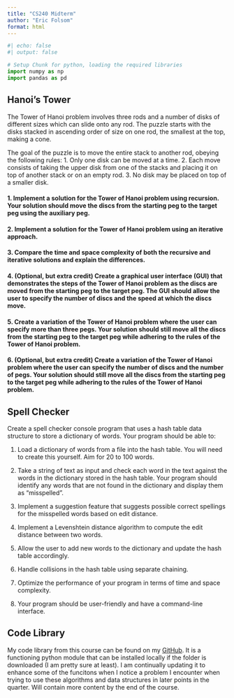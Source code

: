 ```yaml
---
title: "CS240 Midterm"
author: "Eric Folsom"
format: html
---
```


```python
#| echo: false
#| output: false

# Setup Chunk for python, loading the required libraries
import numpy as np
import pandas as pd
```

## Hanoi's Tower


The Tower of Hanoi problem involves three rods and a number of disks of different sizes which can slide onto any rod. The puzzle starts with the disks stacked in ascending order of size on one rod, the smallest at the top, making a cone.

The goal of the puzzle is to move the entire stack to another rod, obeying the following rules:
1. Only one disk can be moved at a time.
2. Each move consists of taking the upper disk from one of the stacks and placing it on top of another stack or on an empty rod.
3. No disk may be placed on top of a smaller disk.

#### 1. Implement a solution for the Tower of Hanoi problem using recursion. Your solution should move the discs from the starting peg to the target peg using the auxiliary peg. 

#### 2. Implement a solution for the Tower of Hanoi problem using an iterative approach.

#### 3. Compare the time and space complexity of both the recursive and iterative solutions and explain the differences.

#### 4. (Optional, but extra credit) Create a graphical user interface (GUI) that demonstrates the steps of the Tower of Hanoi problem as the discs are moved from the starting peg to the target peg. The GUI should allow the user to specify the number of discs and the speed at which the discs move.

#### 5. Create a variation of the Tower of Hanoi problem where the user can specify more than three pegs. Your solution should still move all the discs from the starting peg to the target peg while adhering to the rules of the Tower of Hanoi problem.

#### 6. (Optional, but extra credit) Create a variation of the Tower of Hanoi problem where the user can specify the number of discs and the number of pegs. Your solution should still move all the discs from the starting peg to the target peg while adhering to the rules of the Tower of Hanoi problem.



## Spell Checker

Create a spell checker console program that uses a hash table data structure to store a dictionary of words. Your program should be able to:

1. Load a dictionary of words from a file into the hash table.  You will need to create this yourself.  Aim for 20 to 100 words.  

2. Take a string of text as input and check each word in the text against the words in the dictionary stored in the hash table. Your program should identify any words that are not found in the dictionary and display them as "misspelled".

3. Implement a suggestion feature that suggests possible correct spellings for the misspelled words based on edit distance.

4. Implement a Levenshtein distance algorithm to compute the edit distance between two words.

5. Allow the user to add new words to the dictionary and update the hash table accordingly.

6. Handle collisions in the hash table using separate chaining.

7. Optimize the performance of your program in terms of time and space complexity.

8. Your program should be user-friendly and have a command-line interface.


## Code Library

My code library from this course can be found on my [GitHub](https://github.com/efolsom17/CS240-Data-Structure-and-Algorithm-Fundamentals/tree/main/cs240functions). It is a functioning python module that can be installed locally if the folder is downloaded (I am pretty sure at least). I am continually updating it to enhance some of the funcitons when I notice a problem I encounter when trying to use these algorithms and data structures in later points in the quarter. Will contain more content by the end of the course. 